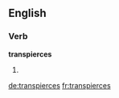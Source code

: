 
==English==

===Verb===
'''transpierces'''

# {{en-third-person singular of|transpierce}}

[[de:transpierces]]
[[fr:transpierces]]